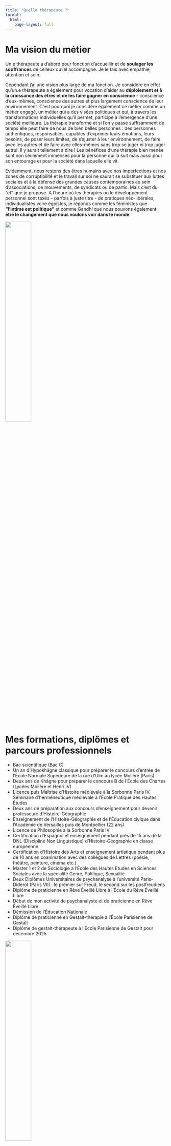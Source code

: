 ```yaml
---
title: "Quelle thérapeute ?"
format: 
  html:
    page-layout: full
---
```



# Ma vision du métier

Un.e thérapeute a d’abord pour fonction d’accueillir et de **soulager les souffrances** de celleux qu’iel accompagne. Je le fais avec empathie, attention et soin.

Cependant j’ai une vision plus large de ma fonction. Je considère en effet qu’un.e thérapeute a également pour vocation d’aider au **déploiement et à la croissance des êtres et de les faire gagner en conscience** - conscience d’eux-mêmes, conscience des autres et plus largement conscience de leur environnement.
C’est pourquoi je considère également ce métier comme un métier engagé, un métier qui a des visées politiques et qui, à travers les transformations individuelles qu’il permet, participe à l’émergence d’une société meilleure. La thérapie transforme et si l’on y passe suffisamment de temps elle peut faire de nous de bien belles personnes : des personnes authentiques, responsables, capables d’exprimer leurs émotions, leurs besoins, de poser leurs limites, de s’ajuster à leur environnement, de faire avec les autres et de faire avec elles-mêmes sans trop se juger ni trop juger autrui. Il y aurait tellement à dire ! Les bénéfices d’une thérapie bien menée sont non seulement immenses pour la personne qui la suit mais aussi pour son entourage et pour la société dans laquelle elle vit. 

Evidemment, nous restons des êtres humains avec nos imperfections et nos zones de corruptibilité et le travail sur soi ne saurait se substituer aux luttes sociales et à la défense des grandes causes contemporaines au sein d’associations, de mouvements, de syndicats ou de partis. Mais c’est du "et" que je propose. A l’heure où les thérapies ou le développement personnel sont taxés – parfois à juste titre - de pratiques néo-libérales, individualistes voire égoïstes, je réponds comme les féministes que **"l’intime est politique"** et comme Gandhi que nous pouvons également **être le changement que nous voulons voir dans le monde**.


![](img/Cabinet 7-2.jpg){width=40% }

# Mes formations, diplômes et parcours professionnels


-	Bac scientifique (Bac C)
-	Un an d’Hypokhâgne classique pour préparer le concours d’entrée de l’École Normale Supérieure de la rue d’Ulm au lycée Molière (Paris)
-	Deux ans de Khâgne pour préparer le concours B de l’École des Chartes (Lycées Molière et Henri IV)
-	Licence puis Maîtrise d’Histoire médiévale à la Sorbonne Paris IV. Séminaire d’herméneutique médiévale à l’École Pratique des Hautes Études 
-	Deux ans de préparation aux concours d’enseignement pour devenir professeure d’Histoire-Géographie
-	Enseignement de l’Histoire-Géographie et de l’Éducation civique dans l’Académie de Versailles puis de Montpellier (22 ans)
-	Licence de Philosophie à la Sorbonne Paris IV
-	Certification d’Espagnol et enseignement pendant près de 15 ans de la DNL (Discipline Non Linguistique) d’Histoire-Géographie en classe européenne
-	Certification d’Histoire des Arts et enseignement artistique pendant plus de 10 ans en coanimation avec des collègues de Lettres (poésie, théâtre, peinture, cinéma etc.)
-	Master 1 et 2 de Sociologie à l’École des Hautes Etudes en Sciences Sociales avec la spécialité Genre, Politique, Sexualité.
-	Deux Diplômes Universitaires de psychanalyse à l’université Paris-Diderot (Paris VII) : le premier sur Freud, le second sur les postfreudiens
-	Diplôme de praticienne en Rêve Éveillé Libre à l’École du Rêve Éveillé Libre
-	Début de mon activité de psychanalyste et de praticienne en Rêve Éveillé Libre
-	Démission de l’Éducation Nationale
-	Diplôme de praticienne en Gestalt-thérapie à l’École Parisienne de Gestalt
-	Diplôme de gestalt-thérapeute à l’École Parisienne de Gestalt pour décembre 2025

![](img/Cabinet 7-2.jpg){width=40% }
